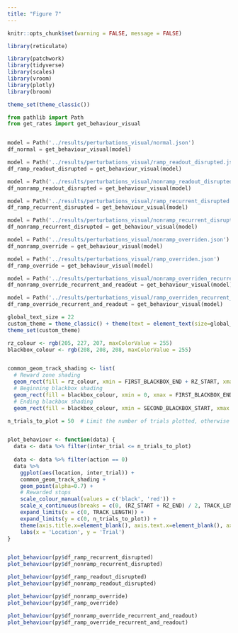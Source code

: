 ```yaml
---
title: "Figure 7"
---
```


```r
knitr::opts_chunk$set(warning = FALSE, message = FALSE) 
```

```r
library(reticulate)

library(patchwork)
library(tidyverse)
library(scales)
library(vroom)
library(plotly)
library(broom)

theme_set(theme_classic())
```


```python
from pathlib import Path
from get_rates import get_behaviour_visual


model = Path('../results/perturbations_visual/normal.json')
df_normal = get_behaviour_visual(model)

model = Path('../results/perturbations_visual/ramp_readout_disrupted.json')
df_ramp_readout_disrupted = get_behaviour_visual(model)

model = Path('../results/perturbations_visual/nonramp_readout_disrupted.json')
df_nonramp_readout_disrupted = get_behaviour_visual(model)

model = Path('../results/perturbations_visual/ramp_recurrent_disrupted.json')
df_ramp_recurrent_disrupted = get_behaviour_visual(model)

model = Path('../results/perturbations_visual/nonramp_recurrent_disrupted.json')
df_nonramp_recurrent_disrupted = get_behaviour_visual(model)

model = Path('../results/perturbations_visual/nonramp_overriden.json')
df_nonramp_override = get_behaviour_visual(model)

model = Path('../results/perturbations_visual/ramp_overriden.json')
df_ramp_override = get_behaviour_visual(model)

model = Path('../results/perturbations_visual/nonramp_overriden_recurrent_and_readout.json')
df_nonramp_override_recurrent_and_readout = get_behaviour_visual(model)

model = Path('../results/perturbations_visual/ramp_overriden_recurrent_and_readout.json')
df_ramp_override_recurrent_and_readout = get_behaviour_visual(model)

```


```r
global_text_size = 22
custom_theme = theme_classic() + theme(text = element_text(size=global_text_size))
theme_set(custom_theme)

rz_colour <- rgb(205, 227, 207, maxColorValue = 255)
blackbox_colour <- rgb(208, 208, 208, maxColorValue = 255)


common_geom_track_shading <- list(
  # Reward zone shading
  geom_rect(fill = rz_colour, xmin = FIRST_BLACKBOX_END + RZ_START, xmax = FIRST_BLACKBOX_END + RZ_END, ymin = -Inf, ymax = Inf),
  # Beginning blackbox shading
  geom_rect(fill = blackbox_colour, xmin = 0, xmax = FIRST_BLACKBOX_END, ymin = -Inf, ymax = Inf),
  # Ending blackbox shading
  geom_rect(fill = blackbox_colour, xmin = SECOND_BLACKBOX_START, xmax = TRACK_LENGTH, ymin = -Inf, ymax = Inf))

n_trials_to_plot = 50  # Limit the number of trials plotted, otherwise the plots are super cluttered


plot_behaviour <- function(data) {
  data <- data %>% filter(inter_trial <= n_trials_to_plot)
  
  data <- data %>% filter(action == 0)
  data %>% 
    ggplot(aes(location, inter_trial)) +
    common_geom_track_shading +
    geom_point(alpha=0.7) +
    # Rewarded stops
    scale_colour_manual(values = c('black', 'red')) +
    scale_x_continuous(breaks = c(0, (RZ_START + RZ_END) / 2, TRACK_LENGTH), expand = c(0, 1)) +  # (expand to make move the black box close to y axis)
    expand_limits(x = c(0, TRACK_LENGTH)) + 
    expand_limits(y = c(0, n_trials_to_plot)) + 
    theme(axis.title.x=element_blank(), axis.text.x=element_blank(), axis.ticks.x=element_blank()) +  # hide x axis
    labs(x = 'Location', y = 'Trial') 
}


plot_behaviour(py$df_ramp_recurrent_disrupted)
plot_behaviour(py$df_nonramp_recurrent_disrupted)

plot_behaviour(py$df_ramp_readout_disrupted)
plot_behaviour(py$df_nonramp_readout_disrupted)

plot_behaviour(py$df_nonramp_override)
plot_behaviour(py$df_ramp_override)

plot_behaviour(py$df_nonramp_override_recurrent_and_readout)
plot_behaviour(py$df_ramp_override_recurrent_and_readout)
```























